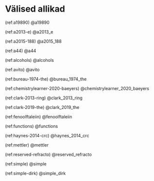 \onecolumn

# Välised allikad {.unnumbered}

\hyphenpenalty=10000
\fontspec{Symbola}

(ref:a19890) @a19890

(ref:a2013-e) @a2013_e

(ref:a2015-188) @a2015_188

(ref:a44) @a44

(ref:alcohols) @alcohols

(ref:avito) @avito

(ref:bureau-1974-the) @bureau_1974_the

(ref:chemistrylearner-2020-baeyers) @chemistrylearner_2020_baeyers

(ref:clark-2013-ring) @clark_2013_ring

(ref:clark-2019-the) @clark_2019_the

(ref:fenoolftaleiin) @fenoolftaleiin

(ref:functions) @functions

(ref:haynes-2014-crc) @haynes_2014_crc

(ref:mettler) @mettler

(ref:reserved-refracto) @reserved_refracto

(ref:simple) @simple

(ref:simple-dirk) @simple_dirk
